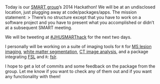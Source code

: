 Today is our [SMART group](http://smart-stats.org/)'s 2014 Hackathon! We will be at an undisclosed location, just plugging away at code/packages/apps.  The mission statement:
> There's no structure except that you have to work on a software
project and you have to present what you accomplished or didn't at a
subsequent SMART meeting.

We will be tweeting at [#JHUSMARThack](https://twitter.com/search?f=realtime&q=%23JHUSMARTHack) for the next two days.  

I personally will be working on a suite of imaging tools for `R` for [MS lesion imaging](https://github.com/muschellij2/SuBLIME_package), [white matter segmentation](https://github.com/muschellij2/WhiteStripe), [CT image analysis](https://github.com/muschellij2/cttools), and a package integrating [FSL](http://fsl.fmrib.ox.ac.uk/fsl/fslwiki/) and `R`: [fslr](https://github.com/muschellij2/fslr).  

I hope to get a lot of commits and some feedback on the package from the group.  Let me know if you want to check any of them out and if you want any functionality with them!